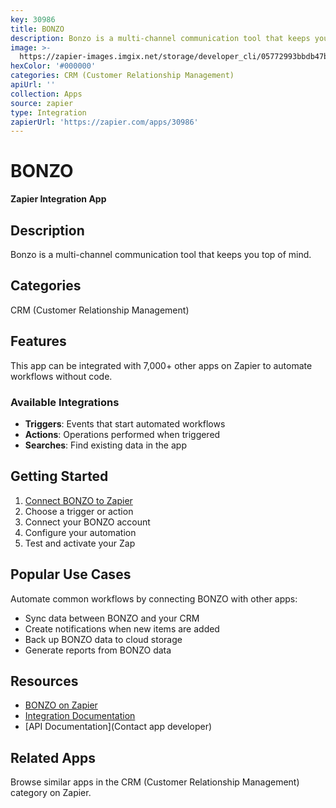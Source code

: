 ```yaml
---
key: 30986
title: BONZO
description: Bonzo is a multi-channel communication tool that keeps you top of mind.
image: >-
  https://zapier-images.imgix.net/storage/developer_cli/05772993bbdb47b60a70a3214243faf7.png?auto=format%2Ccompress&ixlib=python-3.0.0&q=50
hexColor: '#000000'
categories: CRM (Customer Relationship Management)
apiUrl: ''
collection: Apps
source: zapier
type: Integration
zapierUrl: 'https://zapier.com/apps/30986'
---
```

# BONZO

**Zapier Integration App**

## Description

Bonzo is a multi-channel communication tool that keeps you top of mind.

## Categories

CRM (Customer Relationship Management)

## Features

This app can be integrated with 7,000+ other apps on Zapier to automate workflows without code.

### Available Integrations

- **Triggers**: Events that start automated workflows
- **Actions**: Operations performed when triggered
- **Searches**: Find existing data in the app

## Getting Started

1. [Connect BONZO to Zapier](https://zapier.com/apps/30986)
2. Choose a trigger or action
3. Connect your BONZO account
4. Configure your automation
5. Test and activate your Zap

## Popular Use Cases

Automate common workflows by connecting BONZO with other apps:

- Sync data between BONZO and your CRM
- Create notifications when new items are added
- Back up BONZO data to cloud storage
- Generate reports from BONZO data

## Resources

- [BONZO on Zapier](https://zapier.com/apps/30986)
- [Integration Documentation](https://zapier.com/apps/30986/integrations)
- [API Documentation](Contact app developer)

## Related Apps

Browse similar apps in the CRM (Customer Relationship Management) category on Zapier.
